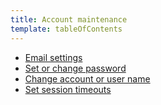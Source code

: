 ```yaml
---
title: Account maintenance
template: tableOfContents
---
```


* [Email settings](/docs/accounts/accounts/account-maintenance/account-email-settings)
* [Set or change password](/docs/accounts/accounts/account-maintenance/change-passwords-user-preferences)
* [Change account or user name](/docs/accounts/accounts/account-maintenance/change-your-new-relic-account-name)
* [Set session timeouts](/docs/accounts/accounts/account-maintenance/set-session-timeouts)
